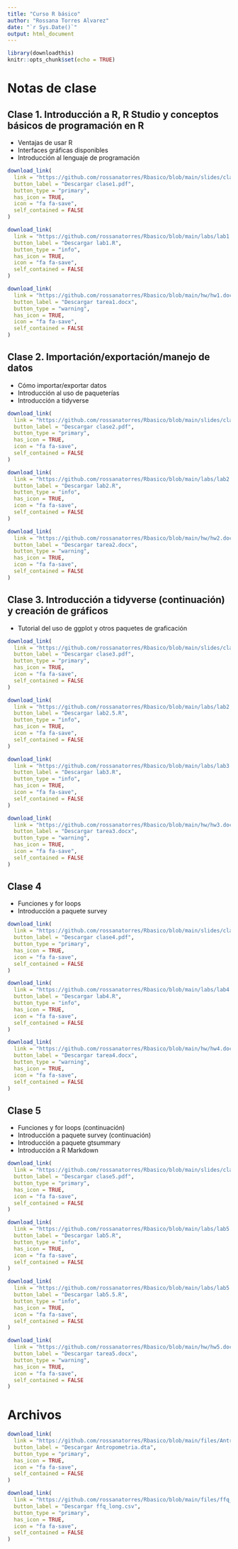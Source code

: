 ```yaml
---
title: "Curso R básico"
author: "Rossana Torres Alvarez"
date: "`r Sys.Date()`"
output: html_document
---
```


```r
library(downloadthis)
knitr::opts_chunk$set(echo = TRUE)
```

# Notas de clase

## Clase 1. Introducción a R, R Studio y conceptos básicos de programación en R

*	Ventajas de usar R
*	Interfaces gráficas disponibles
*	Introducción al lenguaje de programación

```r
download_link(
  link = "https://github.com/rossanatorres/Rbasico/blob/main/slides/clase1.pdf",
  button_label = "Descargar clase1.pdf",
  button_type = "primary",
  has_icon = TRUE,
  icon = "fa fa-save",
  self_contained = FALSE
)
```


```r
download_link(
  link = "https://github.com/rossanatorres/Rbasico/blob/main/labs/lab1.R",
  button_label = "Descargar lab1.R",
  button_type = "info",
  has_icon = TRUE,
  icon = "fa fa-save",
  self_contained = FALSE
)
```

```r
download_link(
  link = "https://github.com/rossanatorres/Rbasico/blob/main/hw/hw1.docx",
  button_label = "Descargar tarea1.docx",
  button_type = "warning",
  has_icon = TRUE,
  icon = "fa fa-save",
  self_contained = FALSE
)
```


## Clase 2.	Importación/exportación/manejo de datos

*	Cómo importar/exportar datos
*	Introducción al uso de paqueterías
*	Introducción a tidyverse


```r
download_link(
  link = "https://github.com/rossanatorres/Rbasico/blob/main/slides/clase2.pdf",
  button_label = "Descargar clase2.pdf",
  button_type = "primary",
  has_icon = TRUE,
  icon = "fa fa-save",
  self_contained = FALSE
)
```


```r
download_link(
  link = "https://github.com/rossanatorres/Rbasico/blob/main/labs/lab2.R",
  button_label = "Descargar lab2.R",
  button_type = "info",
  has_icon = TRUE,
  icon = "fa fa-save",
  self_contained = FALSE
)
```

```r
download_link(
  link = "https://github.com/rossanatorres/Rbasico/blob/main/hw/hw2.docx",
  button_label = "Descargar tarea2.docx",
  button_type = "warning",
  has_icon = TRUE,
  icon = "fa fa-save",
  self_contained = FALSE
)
```


## Clase 3.	Introducción a tidyverse (continuación) y creación de gráficos 

*	Tutorial del uso de ggplot y otros paquetes de graficación



```r
download_link(
  link = "https://github.com/rossanatorres/Rbasico/blob/main/slides/clase3.pdf",
  button_label = "Descargar clase3.pdf",
  button_type = "primary",
  has_icon = TRUE,
  icon = "fa fa-save",
  self_contained = FALSE
)
```

```r
download_link(
  link = "https://github.com/rossanatorres/Rbasico/blob/main/labs/lab2.5.R",
  button_label = "Descargar lab2.5.R",
  button_type = "info",
  has_icon = TRUE,
  icon = "fa fa-save",
  self_contained = FALSE
)
```


```r
download_link(
  link = "https://github.com/rossanatorres/Rbasico/blob/main/labs/lab3.R",
  button_label = "Descargar lab3.R",
  button_type = "info",
  has_icon = TRUE,
  icon = "fa fa-save",
  self_contained = FALSE
)
```

```r
download_link(
  link = "https://github.com/rossanatorres/Rbasico/blob/main/hw/hw3.docx",
  button_label = "Descargar tarea3.docx",
  button_type = "warning",
  has_icon = TRUE,
  icon = "fa fa-save",
  self_contained = FALSE
)
```


## Clase 4

* Funciones y for loops
* Introducción a paquete survey

```r
download_link(
  link = "https://github.com/rossanatorres/Rbasico/blob/main/slides/clase4.pdf",
  button_label = "Descargar clase4.pdf",
  button_type = "primary",
  has_icon = TRUE,
  icon = "fa fa-save",
  self_contained = FALSE
)
```

```r
download_link(
  link = "https://github.com/rossanatorres/Rbasico/blob/main/labs/lab4.R",
  button_label = "Descargar lab4.R",
  button_type = "info",
  has_icon = TRUE,
  icon = "fa fa-save",
  self_contained = FALSE
)
```


```r
download_link(
  link = "https://github.com/rossanatorres/Rbasico/blob/main/hw/hw4.docx",
  button_label = "Descargar tarea4.docx",
  button_type = "warning",
  has_icon = TRUE,
  icon = "fa fa-save",
  self_contained = FALSE
)
```


## Clase 5

* Funciones y for loops (continuación)
* Introducción a paquete survey (continuación)
* Introducción a paquete gtsummary
* Introducción a R Markdown

```r
download_link(
  link = "https://github.com/rossanatorres/Rbasico/blob/main/slides/clase5.pdf",
  button_label = "Descargar clase5.pdf",
  button_type = "primary",
  has_icon = TRUE,
  icon = "fa fa-save",
  self_contained = FALSE
)
```

```r
download_link(
  link = "https://github.com/rossanatorres/Rbasico/blob/main/labs/lab5.R",
  button_label = "Descargar lab5.R",
  button_type = "info",
  has_icon = TRUE,
  icon = "fa fa-save",
  self_contained = FALSE
)
```


```r
download_link(
  link = "https://github.com/rossanatorres/Rbasico/blob/main/labs/lab5.5.R",
  button_label = "Descargar lab5.5.R",
  button_type = "info",
  has_icon = TRUE,
  icon = "fa fa-save",
  self_contained = FALSE
)
```





```r
download_link(
  link = "https://github.com/rossanatorres/Rbasico/blob/main/hw/hw5.docx",
  button_label = "Descargar tarea5.docx",
  button_type = "warning",
  has_icon = TRUE,
  icon = "fa fa-save",
  self_contained = FALSE
)
```








# Archivos

```r
download_link(
  link = "https://github.com/rossanatorres/Rbasico/blob/main/files/Antropometria.dta",
  button_label = "Descargar Antropometria.dta",
  button_type = "primary",
  has_icon = TRUE,
  icon = "fa fa-save",
  self_contained = FALSE
)
```


```r
download_link(
  link = "https://github.com/rossanatorres/Rbasico/blob/main/files/ffq_long.csv",
  button_label = "Descargar ffq_long.csv",
  button_type = "primary",
  has_icon = TRUE,
  icon = "fa fa-save",
  self_contained = FALSE
)
```

